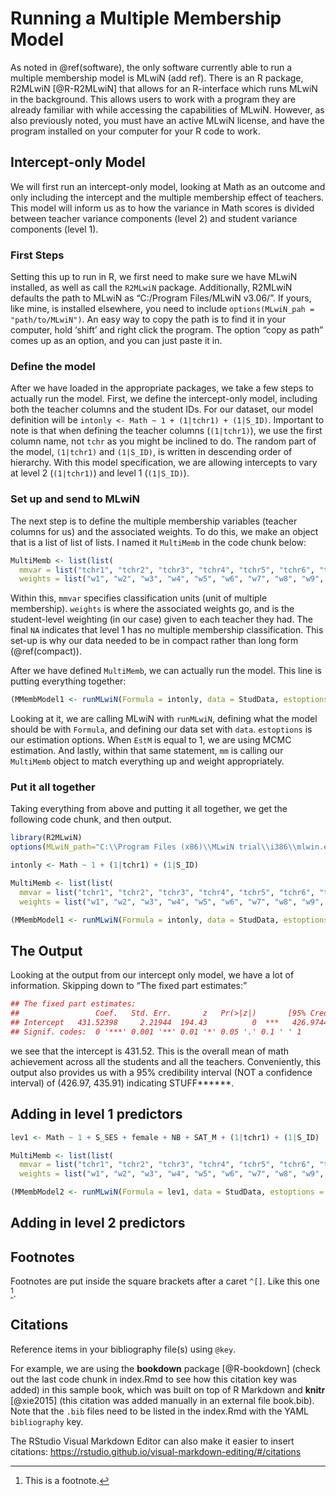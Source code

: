 # Running a Multiple Membership Model 

As noted in \@ref(software), the only software currently able to run a multiple membership model is MLwiN (add ref).  There is an R package, R2MLwiN [@R-R2MLwiN] that allows for an R-interface which runs MLwiN in the background.  This allows users to work with a program they are already familiar with while accessing the capabilities of MLwiN.  However, as also previously noted, you must have an active MLwiN license, and have the program installed on your computer for your R code to work.

## Intercept-only Model
We will first run an intercept-only model, looking at Math as an outcome and only including the intercept and the multiple membership effect of teachers.  This model will inform us as to how the variance in Math scores is divided between teacher variance components (level 2) and student variance components (level 1).  

### First Steps
Setting this up to run in R, we first need to make sure we have MLwiN installed, as well as call the `R2MLwiN` package.  Additionally, R2MLwiN defaults the path to MLwiN as "C:/Program Files/MLwiN v3.06/".  If yours, like mine, is installed elsewhere, you need to include `options(MLwiN_pah = "path/to/MLwiN")`.  An easy way to copy the path is to find it in your computer, hold 'shift' and right click the program.  The option "copy as path" comes up as an option, and you can just paste it in.

### Define the model
After we have loaded in the appropriate packages, we take a few steps to actually run the model.  First, we define the intercept-only model, including both the teacher columns and the student IDs.  For our dataset, our model definition will be `intonly <- Math ~ 1 + (1|tchr1) + (1|S_ID)`.  Important to note is that when defining the teacher columns (`(1|tchr1)`), we use the first column name, not `tchr` as you might be inclined to do.  The random part of the model, `(1|tchr1)` and `(1|S_ID)`, is written in descending order of hierarchy.  With this model specification, we are allowing intercepts to vary at level 2 (`(1|tchr1)`) and level 1 (`(1|S_ID)`).

### Set up and send to MLwiN
The next step is to define the multiple membership variables (teacher columns for us) and the associated weights.  To do this, we make an object that is a list of list of lists.  I named it `MultiMemb` in the code chunk below: 

```r
MultiMemb <- list(list(
  mmvar = list("tchr1", "tchr2", "tchr3", "tchr4", "tchr5", "tchr6", "tchr7", "tchr8", "tchr9", "tchr10", "tchr11", "tchr12"),
  weights = list("w1", "w2", "w3", "w4", "w5", "w6", "w7", "w8", "w9", "w10", "w11", "w12")), NA)
```

Within this, `mmvar` specifies classification units (unit of multiple membership).  `weights` is where the associated weights go, and is the student-level weighting (in our case) given to each teacher they had.  The final `NA` indicates that level 1 has no multiple membership classification.  This set-up is why our data needed to be in compact rather than long form (\@ref(compact)).

After we have defined `MultiMemb`, we can actually run the model.  This line is putting everything together:

```r
(MMembModel1 <- runMLwiN(Formula = intonly, data = StudData, estoptions = list(EstM = 1, drop.data = FALSE, mm = MultiMemb)))
```

Looking at it, we are calling MLwiN with `runMLwiN`, defining what the model should be with `Formula`, and defining our data set with `data`.  `estoptions` is our estimation options.  When `EstM` is equal to 1, we are using MCMC estimation.  And lastly, within that same statement, `mm` is calling our `MultiMemb` object to match everything up and weight appropriately.

### Put it all together
Taking everything from above and putting it all together, we get the following code chunk, and then output.
```r
library(R2MLwiN)
options(MLwiN_path="C:\\Program Files (x86)\\MLwiN trial\\i386\\mlwin.exe")

intonly <- Math ~ 1 + (1|tchr1) + (1|S_ID)

MultiMemb <- list(list(
  mmvar = list("tchr1", "tchr2", "tchr3", "tchr4", "tchr5", "tchr6", "tchr7", "tchr8", "tchr9", "tchr10", "tchr11", "tchr12"),
  weights = list("w1", "w2", "w3", "w4", "w5", "w6", "w7", "w8", "w9", "w10", "w11", "w12")), NA)

(MMembModel1 <- runMLwiN(Formula = intonly, data = StudData, estoptions = list(EstM = 1, drop.data = FALSE, mm = MultiMemb)))

```

## The Output
Looking at the output from our intercept only model, we have a lot of information.  Skipping down to "The fixed part estimates:"
```r
## The fixed part estimates:  
##                 Coef.   Std. Err.       z   Pr(>|z|)       [95% Cred.   Interval]   ESS 
## Intercept   431.52398     2.21944  194.43          0  ***   426.97449   435.91524   395 
## Signif. codes:  0 '***' 0.001 '**' 0.01 '*' 0.05 '.' 0.1 ' ' 1  
```
we see that the intercept is 431.52.  This is the overall mean of math achievement across all the students and all the teachers.  Conveniently, this output also provides us with a 95% credibility interval (NOT a confidence interval) of (426.97, 435.91) indicating STUFF******.

## Adding in level 1 predictors

```r
lev1 <- Math ~ 1 + S_SES + female + NB + SAT_M + (1|tchr1) + (1|S_ID)

MultiMemb <- list(list(
  mmvar = list("tchr1", "tchr2", "tchr3", "tchr4", "tchr5", "tchr6", "tchr7", "tchr8", "tchr9", "tchr10", "tchr11", "tchr12"),
  weights = list("w1", "w2", "w3", "w4", "w5", "w6", "w7", "w8", "w9", "w10", "w11", "w12")), NA)

(MMembModel2 <- runMLwiN(Formula = lev1, data = StudData, estoptions = list(EstM = 1, drop.data = FALSE, mm = MultiMemb)))
```

## Adding in level 2 predictors


## Footnotes

Footnotes are put inside the square brackets after a caret `^[]`. Like this one ^[This is a footnote.]. 

## Citations

Reference items in your bibliography file(s) using `@key`.

For example, we are using the **bookdown** package [@R-bookdown] (check out the last code chunk in index.Rmd to see how this citation key was added) in this sample book, which was built on top of R Markdown and **knitr** [@xie2015] (this citation was added manually in an external file book.bib). 
Note that the `.bib` files need to be listed in the index.Rmd with the YAML `bibliography` key.


The RStudio Visual Markdown Editor can also make it easier to insert citations: <https://rstudio.github.io/visual-markdown-editing/#/citations>
